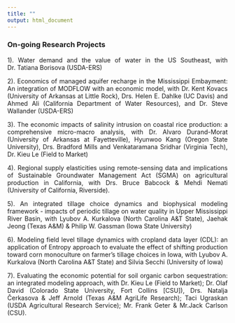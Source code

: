 ```yaml
---
title: ""
output: html_document
---
```


<link rel="stylesheet" href="style.css" type="text/css">

<style>
body {
text-align: justify}
</style>

### **On-going Research Projects**

1). Water demand and the value of water in the US Southeast, with Dr. Tatiana Borisova (USDA-ERS)

2). Economics of managed aquifer recharge in the Mississippi Embayment: An integration of MODFLOW with an economic model, with Dr. Kent Kovacs (University of Arkansas at Little Rock), Drs. Helen E. Dahlke (UC Davis) and Ahmed Ali (California Department of Water Resources), and Dr. Steve Wallander (USDA-ERS)

3). The economic impacts of salinity intrusion on coastal rice production: a comprehensive micro-macro analysis, with Dr. Alvaro Durand-Morat (University of Arkansas at Fayetteville), Hyunwoo Kang (Oregon State University), Drs. Bradford Mills and Venkataramana Sridhar (Virginia Tech), Dr. Kieu Le (Field to Market)

4). Regional supply elasticities using remote-sensing data and implications of Sustainable Groundwater Management Act (SGMA) on agricultural production in California, with Drs. Bruce Babcock & Mehdi Nemati (University of California, Riverside).

5). An integrated tillage choice dynamics and biophysical modeling framework - impacts of periodic tillage on water quality in Upper Mississippi River Basin, with Lyubov A. Kurkalova (North Carolina A&T State), Jaehak Jeong (Texas A&M) & Philip W. Gassman (Iowa State University)

6). Modeling field level tillage dynamics with cropland data layer (CDL): an application of Entropy approach to evaluate the effect of shifting production toward corn monoculture on farmer’s tillage choices in Iowa, with Lyubov A. Kurkalova (North Carolina A&T State) and Silvia Secchi (University of Iowa)

7). Evaluating the economic potential for soil organic carbon sequestration: an integrated modeling approach, with Dr. Kieu Le (Field to Market); Dr. Olaf David (Colorado State University, Fort Collins [CSU]), Drs. Natalja Čerkasova & Jeff Arnold (Texas A&M AgriLife Research); Taci Ugraskan (USDA Agricultural Research Service); Mr. Frank Geter & Mr.Jack Carlson (CSU).          

